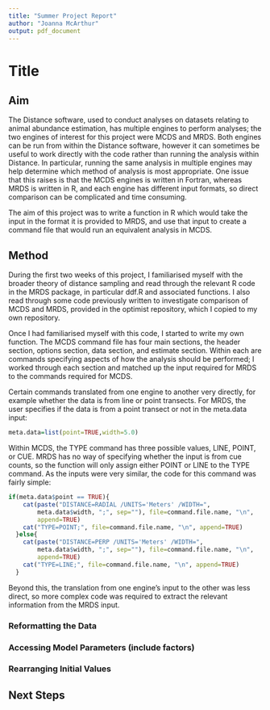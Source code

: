 ```yaml
---
title: "Summer Project Report"
author: "Joanna McArthur"
output: pdf_document
---
```


# Title

## Aim

The Distance software, used to conduct analyses on datasets relating to animal abundance estimation, has multiple engines to perform analyses; the two engines of interest for this project were MCDS and MRDS. Both engines can be run from within the Distance software, however it can sometimes be useful to work directly with the code rather than running the analysis within Distance. In particular, running the same analysis in multiple engines may help determine which method of analysis is most appropriate. One issue that this raises is that the MCDS engines is written in Fortran, whereas MRDS is written in R, and each engine has different input formats, so direct comparison can be complicated and time consuming.\

The aim of this project was to write a function in R which would take the input in the format it is provided to MRDS, and use that input to create a command file that would run an equivalent analysis in MCDS.

## Method

During the first two weeks of this project, I familiarised myself with the broader theory of distance sampling and read through the relevant R code in the MRDS package, in particular ddf.R and associated functions. I also read through some code previously written to investigate comparison of MCDS and MRDS, provided in the optimist repository, which I copied to my own repository.

Once I had familiarised myself with this code, I started to write my own function. The MCDS command file has four main sections, the header section, options section, data section, and estimate section. Within each are commands specifying aspects of how the analysis should be performed; I worked through each section and matched up the input required for MRDS to the commands required for MCDS.

Certain commands translated from one engine to another very directly, for example whether the data is from line or point transects. For MRDS, the user specifies if the data is from a point transect or not in the meta.data input:

```r
meta.data=list(point=TRUE,width=5.0)
```

Within MCDS, the TYPE command has three possible values, LINE, POINT, or CUE. MRDS has no way of specifying whether the input is from cue counts, so the function will only assign either POINT or LINE to the TYPE command. As the inputs were very similar, the code for this command was fairly simple:

```r
if(meta.data$point == TRUE){
    cat(paste("DISTANCE=RADIAL /UNITS='Meters' /WIDTH=", 
        meta.data$width, ";", sep=""), file=command.file.name, "\n", 
        append=TRUE)
    cat("TYPE=POINT;", file=command.file.name, "\n", append=TRUE)
  }else{
    cat(paste("DISTANCE=PERP /UNITS='Meters' /WIDTH=", 
        meta.data$width, ";", sep=""), file=command.file.name, "\n", 
        append=TRUE)
    cat("TYPE=LINE;", file=command.file.name, "\n", append=TRUE)
  }
```

Beyond this, the translation from one engine's input to the other was less direct, so more complex code was required to extract the relevant information from the MRDS input.

### Reformatting the Data



### Accessing Model Parameters (include factors)

### Rearranging Initial Values

## Next Steps

